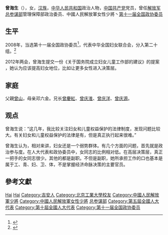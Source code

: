 '''曾海生'''（{{bd|1947年|7月|}}），女，[[汉族|汉族]]，[[中华人民共和国|中华人民共和国]]政治人物，[[中国共产党|中国共产党]]党员，曾任[[解放军总参谋部|解放军总参谋部]]管理保障部政治委员、中國人民解放軍女性少將丶[[第十一届全国政协委员|第十一届全国政协委员]]

== 生平 ==
2008年，当选第十一届全国政协委员<ref>{{cite news|title=第十一届全国政协委员名单|url=http://www.indaa.com.cn/zt/2009qglh/zxzs/200903/t20090303_127573.html|accessdate=2013-04-09|newspaper=新华社北京1月25日电 中国人民政治协商会议第十一届全国委员会委员名单(共2237人，2008年1月25日政协第十届全国委员会常务委员会第二十次会议通过)|date=2008-01-25|deadurl=yes|archiveurl=https://web.archive.org/web/20130928014403/http://www.indaa.com.cn/zt/2009qglh/zxzs/200903/t20090303_127573.html|archivedate=2013-09-28|df=}}</ref>，代表中华全国妇女联合会，分入第二十组。<ref>{{cite news|title=全国政协信息-曾海生|url=http://www.cppcc.gov.cn/CMS/wylibary/showJcwyxtInfoWylibary.action?tabJcwyxt.guid=11W0006560&wytype=wjwy|accessdate=2013-04-11|newspaper=全国政协委员会|archive-date=2019-05-20|archive-url=https://web.archive.org/web/20190520163010/http://www.cppcc.gov.cn/CMS/wylibary/showJcwyxtInfoWylibary.action?tabJcwyxt.guid=11W0006560&wytype=wjwy|dead-url=no}}</ref>

2012年两会，曾海生提交一份《关于国务院成立妇女儿童工作部的建议》的提案​，她认为应该提高妇女​地位，比如让更多女性进入决策​层。

== 家庭 ==
父親[[曾山|曾山]]，母亲邓六金。兄长[[曾慶紅|曾慶紅]]、[[曾庆淮|曾庆淮]]、[[曾庆洋|曾庆洋]]、[[曾庆源|曾庆源]]。

== 观点 ==
曾海生说：“这几年，我比较关注妇女和儿童权益保护的法律制度​，发现问题比较大。有关妇女和儿童权益保护的法律是有，但是真正执行起来很难。”

曾海生认为，相对来讲，妇女还是一个弱势群体。有几个方面的问题，首先就是政治参与度。在人大代表和政协委员中，女同志的比例相对低。在高层决策层，真正一把手的女同志很少。其他的都是副职。不但是副职，她所承担工作的口也基本是属于工、青、妇、卫、体，不是掌握经济命脉决策的主要官员。

== 參考文獻 ==
{{reflist}}

{{中国政治人物小作品}}
{{曾山家系}}

{{Authority control}}
{{DEFAULTSORT:Zeng}}
[[Category:曾姓|Hai]]
[[Category:曾山家族|Hai]]
[[Category:吉安人|Category:吉安人]]
[[Category:北京工業大學校友|Category:北京工業大學校友]]
[[Category:中國人民解放軍少將|Category:中國人民解放軍少將]]
[[Category:中國人民解放軍女性少將|Category:中國人民解放軍女性少將]]
[[Category:中国人民解放军政治委员|总参谋部]]
[[Category:第五屆全國人大代表|Category:第五屆全國人大代表]]
[[Category:第十屆全國人大代表|Category:第十屆全國人大代表]]
[[Category:第十一届全国政协委员|Category:第十一届全国政协委员]]